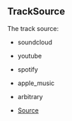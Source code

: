 ## TrackSource
The track source:
- soundcloud
- youtube
- spotify
- apple_music
- arbitrary



- [Source](https://github.com/Androz2091/discord-player/blob/b73ce3f/packages/discord-player/src/types/types.ts#L64)